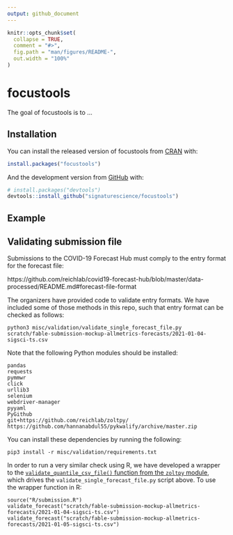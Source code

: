 ```yaml
---
output: github_document
---
```


<!-- README.md is generated from README.Rmd. Please edit that file -->

```r
knitr::opts_chunk$set(
  collapse = TRUE,
  comment = "#>",
  fig.path = "man/figures/README-",
  out.width = "100%"
)
```
# focustools

<!-- badges: start -->
<!-- badges: end -->

The goal of focustools is to ...

## Installation

You can install the released version of focustools from [CRAN](https://CRAN.R-project.org) with:

``` r
install.packages("focustools")
```

And the development version from [GitHub](https://github.com/) with:

``` r
# install.packages("devtools")
devtools::install_github("signaturescience/focustools")
```
## Example

## Validating submission file

Submissions to the COVID-19 Forecast Hub must comply to the entry format for the forecast file:

https://github.com/reichlab/covid19-forecast-hub/blob/master/data-processed/README.md#forecast-file-format

The organizers have provided code to validate entry formats. We have included some of those methods in this repo, such that entry format can be checked as follows:

```
python3 misc/validation/validate_single_forecast_file.py scratch/fable-submission-mockup-allmetrics-forecasts/2021-01-04-sigsci-ts.csv
```

Note that the following Python modules should be installed:

```
pandas
requests
pymmwr
click
urllib3
selenium
webdriver-manager
pyyaml
PyGithub
git+https://github.com/reichlab/zoltpy/
https://github.com/hannanabdul55/pykwalify/archive/master.zip
```

You can install these dependencies by running the following:

```
pip3 install -r misc/validation/requirements.txt
```

In order to run a very similar check using R, we have developed a wrapper to the [`validate_quantile_csv_file()` function from the `zoltpy` module](https://github.com/reichlab/zoltpy/blob/master/zoltpy/covid19.py#L75-L93), which drives the `validate_single_forecast_file.py` script above. To use the wrapper function in R:

```
source("R/submission.R")
validate_forecast("scratch/fable-submission-mockup-allmetrics-forecasts/2021-01-04-sigsci-ts.csv")
validate_forecast("scratch/fable-submission-mockup-allmetrics-forecasts/2021-01-05-sigsci-ts.csv")
```

